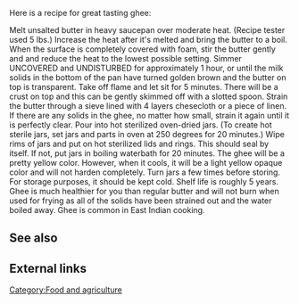 Here is a recipe for great tasting ghee:

Melt unsalted butter in heavy saucepan over moderate heat.  (Recipe tester used 5 lbs.) Increase the heat after it's melted and bring the butter to a boil. When the surface is completely covered with foam, stir the butter gently and and reduce the heat to the lowest possible setting. Simmer UNCOVERED and UNDISTURBED for approximately 1 hour, or until the milk solids in the bottom of the pan have turned golden brown and the butter on top is transparent.  Take off flame and let sit for 5 minutes. There will be a crust on top and this can be gently skimmed off with a slotted spoon. Strain the butter through a sieve lined with 4 layers chesecloth or a piece of linen. If there are any solids in the ghee, no matter how small, strain it again until it is perfectly clear. Pour into hot sterilized oven-dried jars. (To create hot sterile jars, set jars and parts in oven at 250 degrees for 20 minutes.) Wipe rims of jars and put on hot sterilized lids and rings. This should seal by itself. If not, put jars in boiling waterbath for 20 minutes. The ghee will be a pretty yellow color. However, when it cools, it will be a light yellow opaque color and will not harden completely. Turn jars a few times before storing. For storage purposes, it should be kept cold. Shelf life is roughly 5 years. Ghee is much healthier for you than regular butter and will not burn when used for frying as all of the solids have been strained out and the water boiled away. Ghee is common in East Indian cooking.

== See also ==

== External links ==

[[Category:Food and agriculture]]